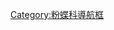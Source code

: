 {{Navbox
|name  = 粉蝶亞科
|title = [[粉蝶亞科]]
|state = {{{state|autocollapse}}}
|listclass = hlist

|above = [[蝴蝶]]⊇[[粉蝶科]]⊇[[粉蝶亞科]]:

|group1 = [[藥粉蝶屬|藥粉蝶族]]
|list1  = 
* [[藥粉蝶屬]] ''Elodina''

|group2 = [[纖粉蝶屬|纖粉蝶族]]
|list2  = 
* [[纖粉蝶屬]] ''Leptosia''

|group3 = [[乃粉蝶族]]
|list3  = 
* [[青粉蝶屬]] ''Pareronia''
* [[乃粉蝶屬]] ''Nepheronia''

|group4 = ''[[Teracolini]]''
|list4  = 
* ''[[Teracolus]]''
* [[屏粉蝶屬]] ''Pinacopteryx''
* [[吉粉蝶屬]] ''Gideona''
* [[橙粉蝶屬]] ''Ixias''
* [[角粉蝶屬]] ''Eronia''
* [[珂粉蝶屬]] ''Colotis''
* [[卡洛粉蝶屬]] ''Calopieris''

|group5 = [[襟粉蝶族]]
|list5  = 
{{Navbox subgroup
 | group1 = 秀粉蝶演化支
 | group1style = background:;
 | list1  = 
* [[鶴頂粉蝶屬]] ''Hebomoia''
* [[藝粉蝶屬]] ''Eroessa''
* [[環橙秀粉蝶]] ''Cunizza hirlanda''
* [[秀粉蝶屬]] ''Hesperocharis''
* [[瑪粉蝶屬]] ''Mathania''
}}
{{Navbox subgroup
 | group2 = 襟粉蝶演化支
 | group2style = background:;
 | list2  = 
* [[端粉蝶屬]] ''Euchloe''
* [[眉粉蝶屬]] ''Zegris''
* ''[[Elphinstonia]]''
* [[襟粉蝶屬]] ''Anthocharis''
* ''[[Iberochloe]]''
}}

|group6 = [[粉蝶族]]
|list6 = 
{{Navbox subgroup
 | group1 = [[尖粉蝶亞族]]
 | group1style = background:;
 | list1  = 
* ''[[Catophaga]]''
* [[沙粉蝶屬]] ''Saletara''
* [[白帶園粉蝶]] ''Aoa affinis''
* [[尖粉蝶屬]] ''Appias''
}}
{{Navbox subgroup
 | group2 = [[粉蝶亞族]]　
 | group2style = background:;
 | list2  = 
* ''[[Ganyra]]''
* [[純粉蝶屬]] ''Ascia''
* [[唇粉蝶屬]] ''Tatochila''
* [[黑角粉蝶]] ''Theochila maenacte''
* [[灰粉蝶屬]] ''Hypsochila''
* ''[[Pierphulia]]''
* [[俳粉蝶屬]] ''Piercolias''
* [[福粉蝶屬]] ''Phulia''
* ''[[Infraphulia]]''
* ''[[Reliquia]]''

* [[侏粉蝶屬]] ''Baltia''
* [[雲粉蝶屬]] ''Pontia''
* ''Miopieris''†
* [[飛龍白粉蝶|飛龍粉蝶屬]] ''Talbotia''
* [[粉蝶屬]] ''Pieris''
* ''Stolopsyche''†
* [[黎粉蝶屬]] ''Leptophobia''
* [[褐襯珍粉蝶]] ''Pieriballia viardi''
* [[珍粉蝶屬]] ''Itaballia''
* [[帕粉蝶屬]] ''Perrhybris''
* [[皮洛粉蝶]] ''Glennia pylotis''
}}
{{Navbox subgroup
 | group3 = [[絹粉蝶亞族]]
 | group3style = background:;
 | list3  = 
* [[貝粉蝶屬]] ''Belenois''
* [[迪粉蝶屬]] ''Dixeia''
* [[鋸粉蝶屬]] ''Prioneris''
* [[園粉蝶屬]] ''Cepora''
* [[迷粉蝶屬]] ''Mylothris''
* [[斑粉蝶屬]] ''Delias''
* [[蘆粉蝶屬]] ''Leuciacria''
* [[絹粉蝶屬]] ''Aporia''
* ''Coliates''†
* [[酪粉蝶屬]] ''Melete''
* ''Oligodonta''†
* [[鏤粉蝶屬]] ''Leodonta''
* [[黑粉蝶屬]] ''Pereute''
* [[油粉蝶屬]] ''Eucheira''
* [[嬈粉蝶屬]] ''Neophasia''
* [[彩粉蝶屬]] ''Catasticta''
* ''[[Archonias]]''
* ''[[Charonias]]''
}}
{{Navbox subgroup
 | group4 = 地位未定　
 | group4style = background:;
 | list4  = 
* [[蘇粉蝶屬]] ''Sinopieris''
}}
}}<noinclude>

{{collapsible option}}

[[Category:粉蝶科導航框]]
</noinclude>